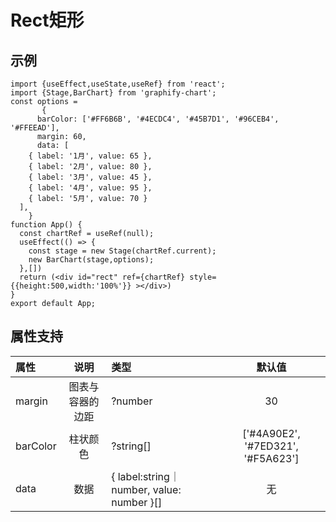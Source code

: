 

# Rect矩形

## 示例
```tsx preview
import {useEffect,useState,useRef} from 'react';
import {Stage,BarChart} from 'graphify-chart';
const options = 
       {
      barColor: ['#FF6B6B', '#4ECDC4', '#45B7D1', '#96CEB4', '#FFEEAD'],
      margin: 60,
      data: [
    { label: '1月', value: 65 },
    { label: '2月', value: 80 },
    { label: '3月', value: 45 },
    { label: '4月', value: 95 },
    { label: '5月', value: 70 }
  ],
    }
function App() {
  const chartRef = useRef(null);
  useEffect(() => {
    const stage = new Stage(chartRef.current);
    new BarChart(stage,options);
  },[])
  return (<div id="rect" ref={chartRef} style={{height:500,width:'100%'}} ></div>)
}
export default App;
```
## 属性支持

| 属性 | 说明  | 类型 | 默认值 |
| :-- | :---: | :--- | :---: |
| margin | 图表与容器的边距 | ?number | 30 |
| barColor | 柱状颜色 | ?string[] | ['#4A90E2', '#7ED321', '#F5A623'] |
| data | 数据 | \{ label:string｜number, value: number }[] | 无 |


